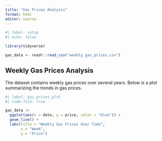 ```yaml
---
title: "Gas Prices Analysis"
format: html
editor: source
---
```


```r
#| label: setup
#| echo: false

library(tidyverse)

gas_data <- readr::read_csv("weekly_gas_prices.csv")
```

## Weekly Gas Prices Analysis

The dataset contains weekly gas prices over several years. Below is a plot summarizing the trends in gas prices.

```r
#| label: gas_prices_plot
#| code-fold: true

gas_data |> 
  ggplot(aes(x = date, y = price, color = "blue")) +
  geom_line() +
  labs(title = "Weekly Gas Prices Over Time",
       x = "Week",
       y = "Price")
```